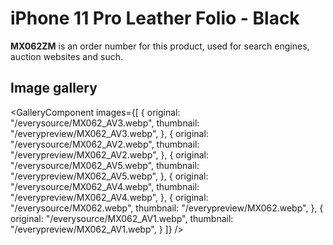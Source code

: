 
# iPhone 11 Pro Leather Folio - Black

<Callout type='info' emoji='👉🏻'>**MX062ZM** is an order number for this product, used for search engines, auction websites and such.</Callout>

## Image gallery

<GalleryComponent
    images={[
      {
        original: "/everysource/MX062_AV3.webp",
        thumbnail: "/everypreview/MX062_AV3.webp",
      },
      {
        original: "/everysource/MX062_AV2.webp",
        thumbnail: "/everypreview/MX062_AV2.webp",
      },
      {
        original: "/everysource/MX062_AV5.webp",
        thumbnail: "/everypreview/MX062_AV5.webp",
      },
      {
        original: "/everysource/MX062_AV4.webp",
        thumbnail: "/everypreview/MX062_AV4.webp",
      },
      {
        original: "/everysource/MX062.webp",
        thumbnail: "/everypreview/MX062.webp",
      },
      {
        original: "/everysource/MX062_AV1.webp",
        thumbnail: "/everypreview/MX062_AV1.webp",
      }
    ]}
  />
